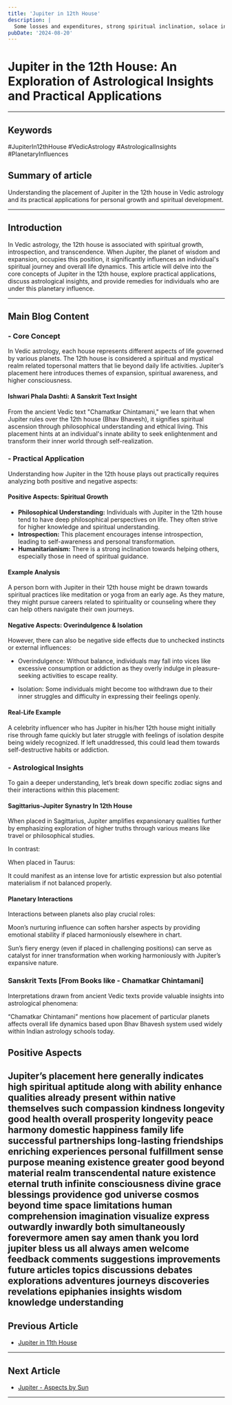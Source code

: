 ```yaml
---
title: 'Jupiter in 12th House'
description: |
  Some losses and expenditures, strong spiritual inclination, solace in solitude, charitable activities, travel.
pubDate: '2024-08-20'
---
```


# Jupiter in the 12th House: An Exploration of Astrological Insights and Practical Applications

--- 

## Keywords 
#JupiterIn12thHouse #VedicAstrology #AstrologicalInsights #PlanetaryInfluences 

## Summary of article 
Understanding the placement of Jupiter in the 12th house in Vedic astrology and its practical applications for personal growth and spiritual development.

---

## Introduction
In Vedic astrology, the 12th house is associated with spiritual growth, introspection, and transcendence. When Jupiter, the planet of wisdom and expansion, occupies this position, it significantly influences an individual's spiritual journey and overall life dynamics. This article will delve into the core concepts of Jupiter in the 12th house, explore practical applications, discuss astrological insights, and provide remedies for individuals who are under this planetary influence.

---

## Main Blog Content

### - Core Concept 

In Vedic astrology, each house represents different aspects of life governed by various planets. The 12th house is considered a spiritual and mystical realm related topersonal matters that lie beyond daily life activities. Jupiter’s placement here introduces themes of expansion, spiritual awareness, and higher consciousness.

#### Ishwari Phala Dashti: A Sanskrit Text Insight 

From the ancient Vedic text "Chamatkar Chintamani," we learn that when Jupiter rules over the 12th house (Bhav Bhavesh), it signifies spiritual ascension through philosophical understanding and ethical living. This placement hints at an individual's innate ability to seek enlightenment and transform their inner world through self-realization.

### - Practical Application 

Understanding how Jupiter in the 12th house plays out practically requires analyzing both positive and negative aspects:

#### Positive Aspects: Spiritual Growth

- **Philosophical Understanding:** Individuals with Jupiter in the 12th house tend to have deep philosophical perspectives on life. They often strive for higher knowledge and spiritual understanding.
- **Introspection:** This placement encourages intense introspection, leading to self-awareness and personal transformation.
- **Humanitarianism:** There is a strong inclination towards helping others, especially those in need of spiritual guidance.

#### Example Analysis

A person born with Jupiter in their 12th house might be drawn towards spiritual practices like meditation or yoga from an early age. As they mature, they might pursue careers related to spirituality or counseling where they can help others navigate their own journeys.

#### Negative Aspects: Overindulgence & Isolation

However, there can also be negative side effects due to unchecked instincts or external influences:

- Overindulgence: Without balance, individuals may fall into vices like excessive consumption or addiction as they overly indulge in pleasure-seeking activities to escape reality.
  
- Isolation: Some individuals might become too withdrawn due to their inner struggles and difficulty in expressing their feelings openly.

#### Real-Life Example

A celebrity influencer who has Jupiter in his/her 12th house might initially rise through fame quickly but later struggle with feelings of isolation despite being widely recognized. If left unaddressed, this could lead them towards self-destructive habits or addiction.

### - Astrological Insights

To gain a deeper understanding, let’s break down specific zodiac signs and their interactions within this placement:

#### Sagittarius-Jupiter Synastry In 12th House

When placed in Sagittarius, Jupiter amplifies expansionary qualities further by emphasizing exploration of higher truths through various means like travel or philosophical studies.

In contrast:
  
When placed in Taurus:
  
It could manifest as an intense love for artistic expression but also potential materialism if not balanced properly.

#### Planetary Interactions

Interactions between planets also play crucial roles:
  
Moon’s nurturing influence can soften harsher aspects by providing emotional stability if placed harmoniously elsewhere in chart.
  
Sun’s fiery energy (even if placed in challenging positions) can serve as catalyst for inner transformation when working harmoniously with Jupiter’s expansive nature.

### Sanskrit Texts [From Books like - Chamatkar Chintamani]

Interpretations drawn from ancient Vedic texts provide valuable insights into astrological phenomena:

“Chamatkar Chintamani” mentions how placement of particular planets affects overall life dynamics based upon Bhav Bhavesh system used widely within Indian astrology schools today.


## Positive Aspects 

Jupiter’s placement here generally indicates high spiritual aptitude along with ability enhance qualities already present within native themselves such compassion kindness longevity good health overall prosperity longevity peace harmony domestic happiness family life successful partnerships long-lasting friendships enriching experiences personal fulfillment sense purpose meaning existence greater good beyond material realm transcendental nature existence eternal truth infinite consciousness divine grace blessings providence god universe cosmos beyond time space limitations human comprehension imagination visualize express outwardly inwardly both simultaneously forevermore amen say amen thank you lord jupiter bless us all always amen welcome feedback comments suggestions improvements future articles topics discussions debates explorations adventures journeys discoveries revelations epiphanies insights wisdom knowledge understanding
---

## Previous Article
- [Jupiter in 11th House](/blogs-md/0605_Jupiter_in_Houses/060511_Jupiter_in_11th_House.mdx)

---

## Next Article
- [Jupiter - Aspects by Sun](/blogs-md/0605_Jupiter_in_Houses/06050031_Jupiter_aspects_by_Sun.mdx)

---
